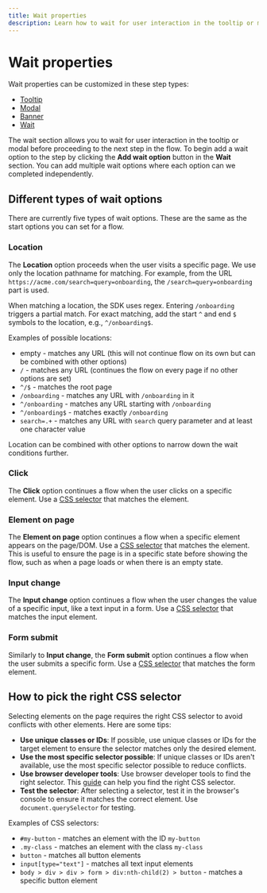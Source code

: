 ```yaml
---
title: Wait properties
description: Learn how to wait for user interaction in the tooltip or modal
---
```


# Wait properties

Wait properties can be customized in these step types:

- [Tooltip](/step-types/tooltip)
- [Modal](/step-types/modal)
- [Banner](/step-types/banner)
- [Wait](/step-types/wait)

The wait section allows you to wait for user interaction in the tooltip or modal before proceeding to the next step in the flow. To begin add a wait option to the step by clicking the **Add wait option** button in the **Wait** section. You can add multiple wait options where each option can we completed independently.

## Different types of wait options

There are currently five types of wait options. These are the same as the start options you can set for a flow.

### Location

The **Location** option proceeds when the user visits a specific page. We use only the location pathname for matching. For example, from the URL `https://acme.com/search=query=onboarding`, the `/search=query=onboarding` part is used.

When matching a location, the SDK uses regex. Entering `/onboarding` triggers a partial match. For exact matching, add the start `^` and end `$` symbols to the location, e.g., `^/onboarding$`.

Examples of possible locations:

- empty - matches any URL (this will not continue flow on its own but can be combined with other options)
- `/` - matches any URL (continues the flow on every page if no other options are set)
- `^/$` - matches the root page
- `/onboarding` - matches any URL with `/onboarding` in it
- `^/onboarding` - matches any URL starting with `/onboarding`
- `^/onboarding$` - matches exactly `/onboarding`
- `search=.+` - matches any URL with `search` query parameter and at least one character value

Location can be combined with other options to narrow down the wait conditions further.

### Click

The **Click** option continues a flow when the user clicks on a specific element. Use a [CSS selector](#how-to-pick-the-right-css-selector) that matches the element.

### Element on page

The **Element on page** option continues a flow when a specific element appears on the page/DOM. Use a [CSS selector](#how-to-pick-the-right-css-selector) that matches the element. This is useful to ensure the page is in a specific state before showing the flow, such as when a page loads or when there is an empty state.

### Input change

The **Input change** option continues a flow when the user changes the value of a specific input, like a text input in a form. Use a [CSS selector](#how-to-pick-the-right-css-selector) that matches the input element.

### Form submit

Similarly to **Input change**, the **Form submit** option continues a flow when the user submits a specific form. Use a [CSS selector](#how-to-pick-the-right-css-selector) that matches the form element.

## How to pick the right CSS selector

Selecting elements on the page requires the right CSS selector to avoid conflicts with other elements. Here are some tips:

- **Use unique classes or IDs**: If possible, use unique classes or IDs for the target element to ensure the selector matches only the desired element.
- **Use the most specific selector possible**: If unique classes or IDs aren't available, use the most specific selector possible to reduce conflicts.
- **Use browser developer tools**: Use browser developer tools to find the right selector. This [guide](https://www.scrapingbee.com/tutorials/how-to-extract-css-selectors-using-chrome/) can help you find the right CSS selector.
- **Test the selector**: After selecting a selector, test it in the browser's console to ensure it matches the correct element. Use `document.querySelector` for testing.

Examples of CSS selectors:

- `#my-button` - matches an element with the ID `my-button`
- `.my-class` - matches an element with the class `my-class`
- `button` - matches all button elements
- `input[type="text"]` - matches all text input elements
- `body > div > div > form > div:nth-child(2) > button` - matches a specific button element
